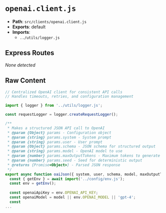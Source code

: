 # `openai.client.js`

- **Path**: `src/clients/openai.client.js`
- **Exports**: default
- **Imports**:
  - `../utils/logger.js`

## Express Routes
_None detected_

## Raw Content

```js
// Centralized OpenAI client for consistent API calls
// Handles timeouts, retries, and configuration management

import { logger } from '../utils/logger.js';

const requestLogger = logger.createRequestLogger();

/**
 * Makes a structured JSON API call to OpenAI
 * @param {Object} params - Configuration object
 * @param {string} params.system - System prompt
 * @param {string} params.user - User prompt
 * @param {Object} params.schema - JSON schema for structured output
 * @param {string} params.model - OpenAI model to use
 * @param {number} params.maxOutputTokens - Maximum tokens to generate
 * @param {number} params.seed - Seed for deterministic output
 * @returns {Promise<Object>} - Parsed JSON response
 */
export async function oaiJson({ system, user, schema, model, maxOutputTokens, seed }) {
  const { getEnv } = await import('../config/env.js');
  const env = getEnv();
  
  const openaiApiKey = env.OPENAI_API_KEY;
  const openaiModel = model || env.OPENAI_MODEL || 'gpt-4';
  const
...
```

